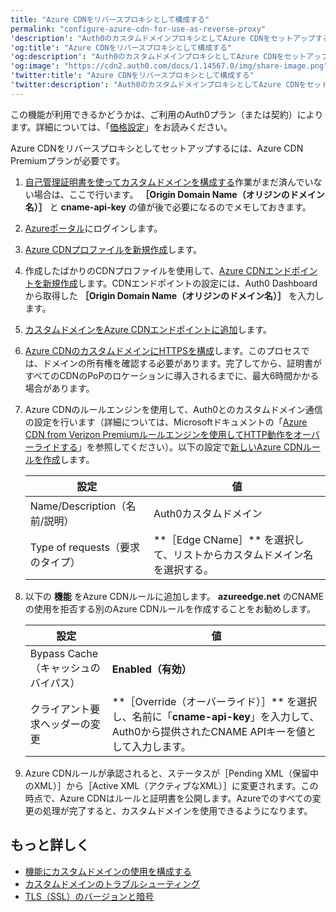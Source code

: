 ```yaml
---
title: "Azure CDNをリバースプロキシとして構成する"
permalink: "configure-azure-cdn-for-use-as-reverse-proxy"
'description': "Auth0のカスタムドメインプロキシとしてAzure CDNをセットアップする方法について説明します。"
'og:title': "Azure CDNをリバースプロキシとして構成する"
'og:description': "Auth0のカスタムドメインプロキシとしてAzure CDNをセットアップする方法について説明します。"
'og:image': "https://cdn2.auth0.com/docs/1.14567.0/img/share-image.png"
'twitter:title': "Azure CDNをリバースプロキシとして構成する"
'twitter:description': "Auth0のカスタムドメインプロキシとしてAzure CDNをセットアップする方法について説明します。"
---
```


<Card title="利用可能性はAuth0プランによって異なる">

この機能が利用できるかどうかは、ご利用のAuth0プラン（または契約）によります。詳細については、「[価格設定](https://auth0.com/pricing)」をお読みください。

</Card>

Azure CDNをリバースプロキシとしてセットアップするには、Azure CDN Premiumプランが必要です。

1. [自己管理証明書を使ってカスタムドメインを構成する](/ja-jp/customize/custom-domains/self-managed-certificates)作業がまだ済んでいない場合は、ここで行います。 **［Origin Domain Name（オリジンのドメイン名）］** と **cname-api-key** の値が後で必要になるのでメモしておきます。
2. [Azureポータル](https://portal.azure.com/)にログインします。
3. [Azure CDNプロファイルを新規作成](https://docs.microsoft.com/en-us/azure/cdn/cdn-create-new-endpoint#create-a-new-cdn-profile)します。
4. 作成したばかりのCDNプロファイルを使用して、[Azure CDNエンドポイントを新規作成](https://docs.microsoft.com/en-us/azure/cdn/cdn-create-new-endpoint#create-a-new-cdn-endpoint)します。CDNエンドポイントの設定には、Auth0 Dashboardから取得した **［Origin Domain Name（オリジンのドメイン名）］** を入力します。
5. [カスタムドメインをAzure CDNエンドポイントに追加](https://docs.microsoft.com/en-us/azure/cdn/cdn-map-content-to-custom-domain)します。
6. [Azure CDNのカスタムドメインにHTTPSを構成](https://docs.microsoft.com/en-us/azure/cdn/cdn-custom-ssl?tabs=option-1-default-enable-https-with-a-cdn-managed-certificate)します。このプロセスでは、ドメインの所有権を確認する必要があります。完了してから、証明書がすべてのCDNのPoPのロケーションに導入されるまでに、最大6時間かかる場合があります。
7. Azure CDNのルールエンジンを使用して、Auth0とのカスタムドメイン通信の設定を行います（詳細については、Microsoftドキュメントの「[Azure CDN from Verizon Premiumルールエンジンを使用してHTTP動作をオーバーライドする](https://docs.microsoft.com/en-us/azure/cdn/cdn-verizon-premium-rules-engine)」を参照してください）。以下の設定で[新しいAzure CDNルールを作成](https://docs.microsoft.com/en-us/azure/cdn/cdn-verizon-premium-rules-engine#tutorial)します。

   <table class="table"><thead>
   <tr>
   <th>設定</th>
   <th>値</th>
   </tr>
   </thead>
   <tbody>
   <tr>
   <td>Name/Description（名前/説明）</td>
   <td>Auth0カスタムドメイン</td>
   </tr>
   <tr>
   <td>Type of requests（要求のタイプ）</td>
   <td> **［Edge CName］** を選択して、リストからカスタムドメイン名を選択する。</td>
   </tr>
   </tbody>
   </table>
8. 以下の **機能** をAzure CDNルールに追加します。
  **azureedge.net** のCNAMEの使用を拒否する別のAzure CDNルールを作成することをお勧めします。

   <table class="table"><thead>
   <tr>
   <th>設定</th>
   <th>値</th>
   </tr>
   </thead>
   <tbody>
   <tr>
   <td>Bypass Cache（キャッシュのバイパス）</td>
   <td><b>Enabled（有効）</b></td>
   </tr>
   <tr>
   <td>クライアント要求ヘッダーの変更</td>
   <td> **［Override（オーバーライド）］** を選択し、名前に「<b>cname-api-key</b>」を入力して、Auth0から提供されたCNAME APIキーを値として入力します。</td>
   </tr>
   </tbody>
   </table>
9. Azure CDNルールが承認されると、ステータスが［Pending XML（保留中のXML）］から［Active XML（アクティブなXML）］に変更されます。この時点で、Azure CDNはルールと証明書を公開します。Azureでのすべての変更の処理が完了すると、カスタムドメインを使用できるようになります。

## もっと詳しく

* [機能にカスタムドメインの使用を構成する](/ja-jp/customize/custom-domains/configure-features-to-use-custom-domains)
* [カスタムドメインのトラブルシューティング](/ja-jp/troubleshoot/integration-extensibility-issues/troubleshoot-custom-domains)
* [TLS（SSL）のバージョンと暗号](/ja-jp/customize/custom-domains/self-managed-certificates/tls-ssl)